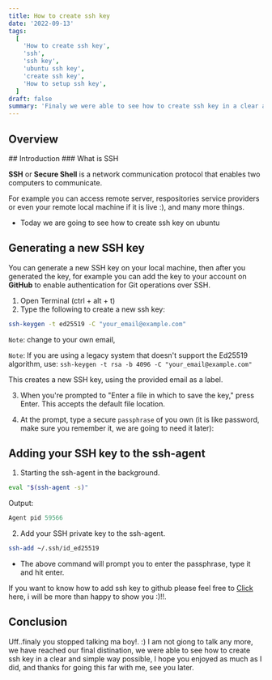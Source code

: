 ```yaml
---
title: How to create ssh key
date: '2022-09-13'
tags:
  [
    'How to create ssh key',
    'ssh',
    'ssh key',
    'ubuntu ssh key',
    'create ssh key',
    'How to setup ssh key',
  ]
draft: false
summary: 'Finaly we were able to see how to create ssh key in a clear and simple way possible, I hope you enjoyed as much as I did, and thanks for going this far with me, see you later.'
---
```



<HeaderImage
  src="/static/images/ssh.png"
  width="100%"
  height="100%"
  alt="ssh generation illustartion"
/>

## Overview

<TOCInline toc={props.toc} exclude="Overview" toHeading={2} />
## Introduction
### What is SSH

**SSH** or **Secure Shell** is a network communication protocol that enables two computers to communicate.

For example you can access remote server, respositories service providers or even your remote local machine if it is live :), and many more things.

- Today we are going to see how to create ssh key on ubuntu

## Generating a new SSH key

You can generate a new SSH key on your local machine, then after you generated the key, for example you can add the key to your account on **GitHub** to enable authentication for Git operations over SSH.

1. Open Terminal (ctrl + alt + t)
2. Type the following to create a new ssh key:

```bash
ssh-keygen -t ed25519 -C "your_email@example.com"
```
`Note`: change to your own email,

`Note`: If you are using a legacy system that doesn't support the Ed25519 algorithm, use:
 `ssh-keygen -t rsa -b 4096 -C "your_email@example.com"`


This creates a new SSH key, using the provided email as a label.

3. When you're prompted to "Enter a file in which to save the key," press Enter. This accepts the default file location.

4. At the prompt, type a secure `passphrase` of you own (it is like password, make sure you remember it, we are going to need it later):

## Adding your SSH key to the ssh-agent

1. Starting the ssh-agent in the background.
```bash
eval "$(ssh-agent -s)"
```
Output:
```js
Agent pid 59566
```

2. Add your SSH private key to the ssh-agent.
```bash
ssh-add ~/.ssh/id_ed25519
```
- The above command will prompt you to enter the passphrase, type it and hit enter.

If you want to know how to add ssh key to github please feel free to [Click](how-to-add-ssh-key-to-github) here, i will be more than happy to show you :)!!.

## Conclusion

Uff..finaly you stopped talking ma boy!. :) I am not giong to talk any more, we have reached our final distination, we were able to see how to create ssh key in a clear and simple way possible, I hope you enjoyed as much as I did, and thanks for going this far with me, see you later.
